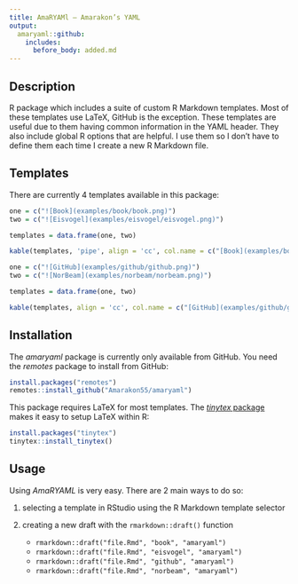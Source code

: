 ```yaml
---
title: AmaRYAMl – Amarakon’s YAML
output:
  amaryaml::github:
    includes:
      before_body: added.md
---
```


## Description
R package which includes a suite of custom R Markdown templates. 
Most of these templates use LaTeX, GitHub is the exception.
These templates are useful due to them having common information in the YAML header.
They also include global R options that are helpful.
I use them so I don't have to define them each time I create a new R Markdown file.

## Templates
There are currently 4 templates available in this package:

```r
one = c("![Book](examples/book/book.png)")
two = c("![Eisvogel](examples/eisvogel/eisvogel.png)")

templates = data.frame(one, two)

kable(templates, 'pipe', align = 'cc', col.name = c("[Book](examples/book/book.pdf)", "[Eisvogel](examples/eisvogel/eisvogel.pdf)"))
```
```r
one = c("![GitHub](examples/github/github.png)")
two = c("![NorBeam](examples/norbeam/norbeam.png)")

templates = data.frame(one, two)

kable(templates, align = 'cc', col.name = c("[GitHub](examples/github/github.md)", "[NorBeam](examples/norbeam/norbeam.pdf)"))
```

## Installation
The *amaryaml* package is currently only available from GitHub.
You need the *remotes* package to install from GitHub:

```r
install.packages("remotes")
remotes::install_github("Amarakon55/amaryaml")
```

This package requires LaTeX for most templates.
The [*tinytex* package](https://github.com/yihui/tinytex) makes it easy to setup LaTeX within R:

```r
install.packages("tinytex")
tinytex::install_tinytex()
```

## Usage
Using *AmaRYAML* is very easy.
There are 2 main ways to do so:

1. selecting a template in RStudio using the R Markdown template selector
1. creating a new draft with the `rmarkdown::draft()` function

   - `rmarkdown::draft("file.Rmd", "book", "amaryaml")`
   - `rmarkdown::draft("file.Rmd", "eisvogel", "amaryaml")`
   - `rmarkdown::draft("file.Rmd", "github", "amaryaml")`
   - `rmarkdown::draft("file.Rmd", "norbeam", "amaryaml")`
